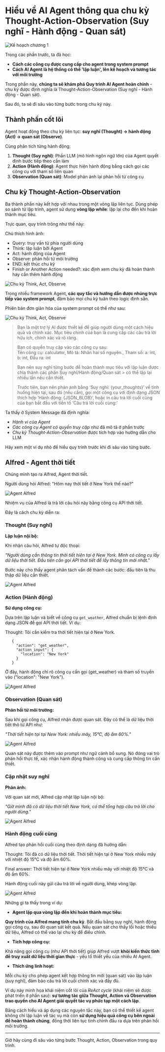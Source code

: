 # Hiểu về AI Agent thông qua chu kỳ Thought-Action-Observation (Suy nghĩ - Hành động - Quan sát)

<img src="https://huggingface.co/datasets/agents-course/course-images/resolve/main/en/unit1/whiteboard-check-3.jpg" alt="Kế hoạch chương 1"/>

Trong các phần trước, ta đã học:

- **Cách các công cụ được cung cấp cho agent trong system prompt**
- **Cách AI Agent là hệ thống có thể 'lập luận', lên kế hoạch và tương tác với môi trường**

Trong phần này, **chúng ta sẽ khám phá Quy trình AI Agent hoàn chỉnh** - chu kỳ được định nghĩa là Thought-Action-Observation (Suy nghĩ - Hành động - Quan sát).

Sau đó, ta sẽ đi sâu vào từng bước trong chu kỳ này.

## Thành phần cốt lõi

Agent hoạt động theo chu kỳ liên tục: **suy nghĩ (Thought) → hành động (Act) → quan sát (Observe)**.

Cùng phân tích từng hành động:

1. **Thought (Suy nghĩ)**: Phần LLM (mô hình ngôn ngữ lớn) của Agent quyết định bước tiếp theo cần làm
2. **Action (Hành động)**: Agent thực hiện hành động bằng cách gọi các công cụ với tham số liên quan
3. **Observation (Quan sát)**: Model phản ánh lại phản hồi từ công cụ

## Chu kỳ Thought-Action-Observation

Ba thành phần này kết hợp với nhau trong một vòng lặp liên tục. Dùng phép so sánh từ lập trình, agent sử dụng **vòng lặp while**: lặp lại cho đến khi hoàn thành mục tiêu.

Trực quan, quy trình trông như thế này:

Chú thích hình ảnh:
- Query: truy vấn từ phía người dùng
- Think: lập luận bởi Agent
- Act: hành động của Agent
- Observe: phản hồi từ môi trường
- END: kết thúc chu kỳ
- Finish or Another Action needed?: xác định xem chu kỳ đã hoàn thành hay cần thêm hành động

<img src="https://huggingface.co/datasets/agents-course/course-images/resolve/main/en/unit1/AgentCycle.gif" alt="Chu kỳ Think, Act, Observe"/>

Trong nhiều framework Agent, **các quy tắc và hướng dẫn được nhúng trực tiếp vào system prompt**, đảm bảo mọi chu kỳ tuân theo logic định sẵn.

Phiên bản đơn giản hóa của system prompt có thể như sau:

<img src="https://huggingface.co/datasets/agents-course/course-images/resolve/main/en/unit1/system_prompt_cycle.png" alt="Chu kỳ Think, Act, Observe"/>

> Bạn là một trợ lý AI được thiết kế để giúp người dùng một cách hiệu quả và chính xác. Mục tiêu chính của bạn là cung cấp các câu trả lời hữu ích, chính xác và rõ ràng.
> 
> Bạn có quyền truy cập vào các công cụ sau:  
> Tên công cụ: calculator, Mô tả: Nhân hai số nguyên., Tham số: a: int, b: int, Đầu ra: int  
> 
> Bạn nên suy nghĩ từng bước để hoàn thành mục tiêu với lập luận được chia thành các phần Suy nghĩ/Hành động/Quan sát > có thể lặp lại nhiều lần nếu cần thiết.  
> 
> Trước tiên, bạn nên phản ánh bằng ‘Suy nghĩ: {your_thoughts}’ về tình huống hiện tại, sau đó (nếu cần), gọi một công cụ với định dạng JSON thích hợp ‘Hành động: {JSON_BLOB}’, hoặc in câu trả lời cuối cùng của bạn bắt đầu với tiền tố ‘Câu trả lời cuối cùng:’


Ta thấy ở System Message đã định nghĩa:

- *Hành vi của Agent*
- *Các công cụ Agent có quyền truy cập* như đã mô tả ở phần trước
- *Chu kỳ Thought-Action-Observation* được tích hợp vào hướng dẫn cho LLM

Hãy xem một ví dụ nhỏ để hiểu quy trình trước khi đi sâu vào từng bước.

## Alfred - Agent thời tiết

Chúng mình tạo ra Alfred, Agent thời tiết.

Người dùng hỏi Alfred: "Hôm nay thời tiết ở New York thế nào?"

<img src="https://huggingface.co/datasets/agents-course/course-images/resolve/main/en/unit1/alfred-agent.jpg" alt="Agent Alfred"/>

Nhiệm vụ của Alfred là trả lời câu hỏi này bằng công cụ API thời tiết.

Đây là cách chu kỳ diễn ra:

### Thought (Suy nghĩ)

**Lập luận nội bộ:**

Khi nhận câu hỏi, Alfred tự độc thoại:

*"Người dùng cần thông tin thời tiết hiện tại ở New York. Mình có công cụ lấy dữ liệu thời tiết. Đầu tiên cần gọi API thời tiết để lấy thông tin mới nhất."*

Bước này cho thấy agent phân tách vấn đề thành các bước: đầu tiên là thu thập dữ liệu cần thiết.

<img src="https://huggingface.co/datasets/agents-course/course-images/resolve/main/en/unit1/alfred-agent-1.jpg" alt="Agent Alfred"/>

### Action (Hành động)

**Sử dụng công cụ:**

Dựa trên lập luận và biết về công cụ `get_weather`, Alfred chuẩn bị lệnh định dạng JSON để gọi API thời tiết. Ví dụ:

Thought: Tôi cần kiểm tra thời tiết hiện tại ở New York.

 ```
    {
      "action": "get_weather",
      "action_input": {
        "location": "New York"
      }
    }
 ```

Ở đây, hành động chỉ rõ công cụ cần gọi (get_weather) và tham số truyền vào ("location": "New York").

<img src="https://huggingface.co/datasets/agents-course/course-images/resolve/main/en/unit1/alfred-agent-2.jpg" alt="Agent Alfred"/>

### Observation (Quan sát)

**Phản hồi từ môi trường:**

Sau khi gọi công cụ, Alfred nhận được quan sát. Đây có thể là dữ liệu thời tiết thô từ API như:

*"Thời tiết hiện tại tại New York: nhiều mây, 15°C, độ ẩm 60%."*

<img src="https://huggingface.co/datasets/agents-course/course-images/resolve/main/en/unit1/alfred-agent-3.jpg" alt="Agent Alfred"/>

Quan sát này được thêm vào prompt như ngữ cảnh bổ sung. Nó đóng vai trò phản hồi thực tế, xác nhận hành động thành công và cung cấp thông tin cần thiết.

### Cập nhật suy nghĩ

**Phản ánh:**

Với quan sát mới, Alfred cập nhật lập luận nội bộ:

*"Giờ mình đã có dữ liệu thời tiết New York, có thể tổng hợp câu trả lời cho người dùng."*

<img src="https://huggingface.co/datasets/agents-course/course-images/resolve/main/en/unit1/alfred-agent-4.jpg" alt="Agent Alfred"/>

### Hành động cuối cùng

Alfred tạo phản hồi cuối cùng theo định dạng đã hướng dẫn:

Thought: Tôi đã có dữ liệu thời tiết. Thời tiết hiện tại ở New York nhiều mây với nhiệt độ 15°C và độ ẩm 60%.

Final answer: Thời tiết hiện tại ở New York nhiều mây với nhiệt độ 15°C và độ ẩm 60%.

Hành động cuối này gửi câu trả lời về người dùng, khép vòng lặp.

<img src="https://huggingface.co/datasets/agents-course/course-images/resolve/main/en/unit1/alfred-agent-5.jpg" alt="Agent Alfred"/>

Những gì ta thấy trong ví dụ:

- **Agent lặp qua vòng lặp đến khi hoàn thành mục tiêu:**
    
**Quy trình của Alfred mang tính chu kỳ**. Bắt đầu bằng suy nghĩ, hành động gọi công cụ, sau đó quan sát kết quả. Nếu quan sát cho thấy lỗi hoặc thiếu dữ liệu, Alfred có thể vào lại chu kỳ để điều chỉnh.
    
- **Tích hợp công cụ:**

Khả năng gọi công cụ (như API thời tiết) giúp Alfred vượt **khỏi kiến thức tĩnh để truy xuất dữ liệu thời gian thực** - yếu tố thiết yếu của nhiều AI Agent.

- **Thích ứng linh hoạt:**

Mỗi chu kỳ cho phép agent kết hợp thông tin mới (quan sát) vào lập luận (suy nghĩ), đảm bảo câu trả lời cuối chính xác và đầy đủ.
    
Ví dụ này minh họa khái niệm cốt lõi của *ReAct cycle* (khái niệm sẽ được phát triển ở phần sau): **sự tương tác giữa Thought, Action và Observation trao quyền cho AI Agent giải quyết tác vụ phức tạp một cách lặp**. 

Bằng cách hiểu và áp dụng các nguyên tắc này, bạn có thể thiết kế agent không chỉ lập luận về tác vụ mà còn **sử dụng hiệu quả công cụ bên ngoài để hoàn thành chúng**, đồng thời liên tục tinh chỉnh đầu ra dựa trên phản hồi môi trường.

---

Giờ hãy cùng đi sâu vào từng bước Thought, Action, Observation trong quy trình.